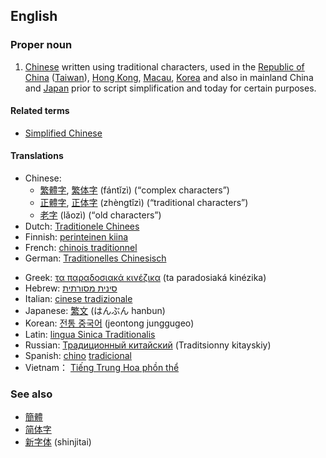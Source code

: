 ==English==

===Proper noun===
{{en-proper noun|sg=[[traditional|Traditional]] [[Chinese]]}}

# [[Chinese]] written using traditional characters, used in the [[Republic of China]] ([[Taiwan]]), [[Hong Kong]], [[Macau]], [[Korea]] and also in mainland China and [[Japan]] prior to script simplification and today for certain purposes.

====Related terms====
* [[Simplified Chinese]]

====Translations====
{{trans-top|Chinese written using traditional characters}}
* Chinese:
** [[繁體字]], [[繁体字]] (fántǐzì) (“complex characters”)
** [[正體字]], [[正体字]] (zhèngtǐzì) (“traditional characters”)
** [[老字]] (lǎozì) (“old characters”)
* Dutch: [[Traditionele Chinees]]
* Finnish: [[perinteinen kiina]]
* French: [[chinois traditionnel]]
* German: [[Traditionelles Chinesisch]]
{{trans-mid}}
* Greek: [[τα παραδοσιακά κινέζικα]] (ta paradosiaká kinézika)
* Hebrew: [[סינית מסורתית]]
* Italian: [[cinese tradizionale]]
* Japanese: [[繁文]] (はんぶん hanbun)
* Korean: [[전통 중국어]] (jeontong junggugeo)
* Latin: [[lingua Sinica Traditionalis]]
* Russian: [[Традиционный китайский]] (Traditsionny kitayskiy)
* Spanish: [[chino]] [[tradicional]]
* Vietnam： [[Tiếng Trung Hoa phồn thể]]
{{trans-bottom}}

===See also===
* [[簡體]]
* [[简体字]]
* [[新字体]] (shinjitai)